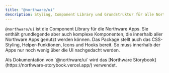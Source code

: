 ```yaml
---
title: "@northware/ui"
description: Styling, Component Library und Grundstruktur für alle Northware Apps
---
```


`@northware/ui` ist die Component Library für die Northware Apps. Sie enthält grundlegende aber auch komplexe Komponenten, 
die innerhalb aller Northware Apps genutzt werden können. Das Package stellt auch das CSS-Styling, Helper-Funktionen, 
Icons und Hooks bereit. So muss innerhalb der Apps nur noch wenig über die UI nachgedacht werden.

<Callout type="info">
Als Dokumentation von `@northware/ui` wird das [Northware Storybook](https://northware-storybook.vercel.app/) verwendet.
</Callout>